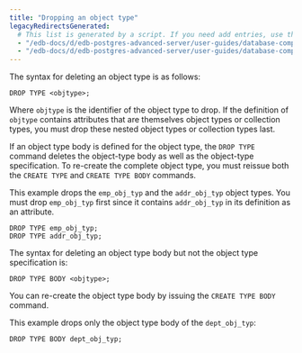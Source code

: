 ```yaml
---
title: "Dropping an object type"
legacyRedirectsGenerated:
  # This list is generated by a script. If you need add entries, use the `legacyRedirects` key.
  - "/edb-docs/d/edb-postgres-advanced-server/user-guides/database-compatibility-for-oracle-developers-guide/9.6/Database_Compatibility_for_Oracle_Developers_Guide_v9.6.1.096.html"
  - "/edb-docs/d/edb-postgres-advanced-server/user-guides/database-compatibility-for-oracle-developers-guide/9.5/Database_Compatibility_for_Oracle_Developers_Guide.1.218.html"
---
```


<div id="dropping_an_object_type" class="registered_link"></div>

The syntax for deleting an object type is as follows:

```text
DROP TYPE <objtype>;
```

Where `objtype` is the identifier of the object type to drop. If the definition of `objtype` contains attributes that are themselves object types or collection types, you must drop these nested object types or collection types last.

If an object type body is defined for the object type, the `DROP TYPE` command deletes the object-type body as well as the object-type specification. To re-create the complete object type, you must reissue both the `CREATE TYPE` and `CREATE TYPE BODY` commands.

This example drops the `emp_obj_typ` and the `addr_obj_typ` object types. You must drop `emp_obj_typ` first since it contains `addr_obj_typ` in its definition as an attribute.

```text
DROP TYPE emp_obj_typ;
DROP TYPE addr_obj_typ;
```

The syntax for deleting an object type body but not the object type specification is:

```text
DROP TYPE BODY <objtype>;
```

You can re-create the object type body by issuing the `CREATE TYPE BODY` command.

This example drops only the object type body of the `dept_obj_typ`:

```text
DROP TYPE BODY dept_obj_typ;
```
